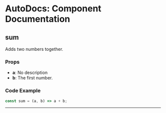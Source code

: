 # AutoDocs: Component Documentation

## sum

Adds two numbers together.

### Props

- **a**: No description
- **b**: The first number.

### Code Example

```js
const sum = (a, b) => a + b;
```

---

